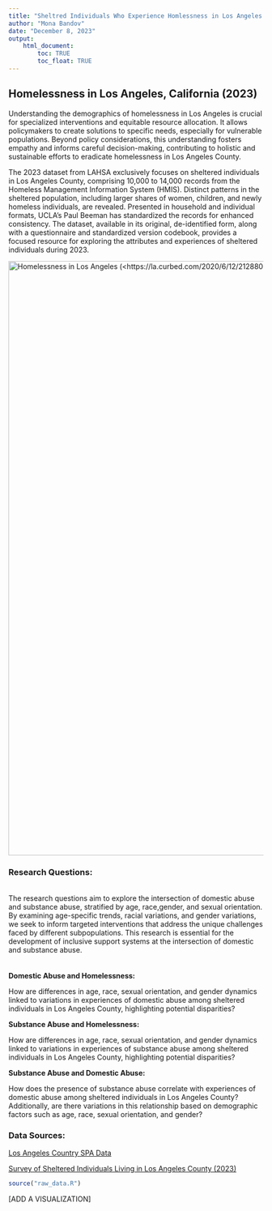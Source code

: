 ```yaml
---
title: "Sheltred Individuals Who Experience Homlessness in Los Angeles County "
author: "Mona Bandov"
date: "December 8, 2023"
output: 
    html_document:
        toc: TRUE
        toc_float: TRUE
---
```


## Homelessness in Los Angeles, California (2023)

Understanding the demographics of homelessness in Los Angeles is crucial for specialized interventions and equitable resource allocation. It allows policymakers to create solutions to specific needs, especially for vulnerable populations. Beyond policy considerations, this understanding fosters empathy and informs careful decision-making, contributing to holistic and sustainable efforts to eradicate homelessness in Los Angeles County.

The 2023 dataset from LAHSA exclusively focuses on sheltered individuals in Los Angeles County, comprising 10,000 to 14,000 records from the Homeless Management Information System (HMIS). Distinct patterns in the sheltered population, including larger shares of women, children, and newly homeless individuals, are revealed. Presented in household and individual formats, UCLA's Paul Beeman has standardized the records for enhanced consistency. The dataset, available in its original, de-identified form, along with a questionnaire and standardized version codebook, provides a focused resource for exploring the attributes and experiences of sheltered individuals during 2023.

[![Homelessness in Los Angeles (\<https://la.curbed.com/2020/6/12/21288028/homeless-population-number-los-angeles\>)](images/GettyImages_1207672093.0.jpg){width="1174"}](https://la.curbed.com/2020/6/12/21288028/homeless-population-number-los-angeles)

### Research Questions:

\
The research questions aim to explore the intersection of domestic abuse and substance abuse, stratified by age, race,gender, and sexual orientation. By examining age-specific trends, racial variations, and gender variations, we seek to inform targeted interventions that address the unique challenges faced by different subpopulations. This research is essential for the development of inclusive support systems at the intersection of domestic and substance abuse.\
\
\
**Domestic Abuse and Homelessness:**

How are differences in age, race, sexual orientation, and gender dynamics linked to variations in experiences of domestic abuse among sheltered individuals in Los Angeles County, highlighting potential disparities?

**Substance Abuse and Homelessness:**

How are differences in age, race, sexual orientation, and gender dynamics linked to variations in experiences of substance abuse among sheltered individuals in Los Angeles County, highlighting potential disparities?

**Substance Abuse and Domestic Abuse:**

How does the presence of substance abuse correlate with experiences of domestic abuse among sheltered individuals in Los Angeles County? Additionally, are there variations in this relationship based on demographic factors such as age, race, sexual orientation, and gender?

### Data Sources:

[Los Angeles Country SPA Data](https://hub.arcgis.com/datasets/e9134f735c0c473d8156f4703a687ce9/explore?location=33.954160%2C-118.298576%2C9.56)

[Survey of Sheltered Individuals Living in Los Angeles County (2023)](https://economicrt.org/publication/los-angeles-county-homeless-count-data-library/)

```r
source("raw_data.R")
```

\[ADD A VISUALIZATION\]
